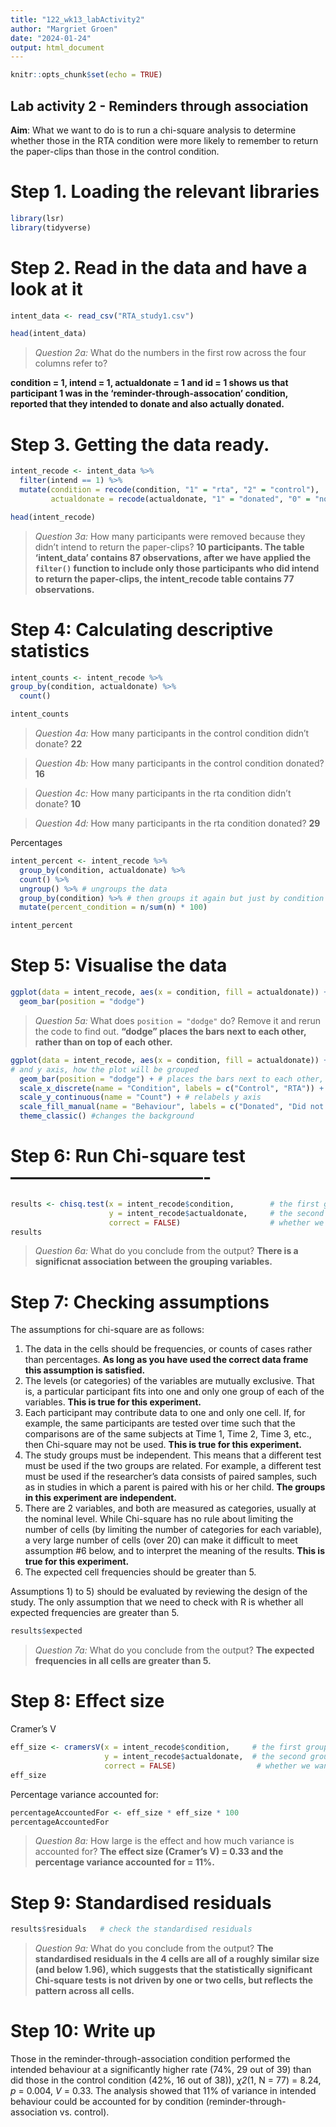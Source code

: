 ```yaml
---
title: "122_wk13_labActivity2"
author: "Margriet Groen"
date: "2024-01-24"
output: html_document
---
```


```r
knitr::opts_chunk$set(echo = TRUE)
```

## Lab activity 2 - Reminders through association

**Aim**: What we want to do is to run a chi-square analysis to determine whether those in the RTA condition were
more likely to remember to return the paper-clips than those in the control condition.

# Step 1. Loading the relevant libraries
```r
library(lsr)
library(tidyverse)
```

# Step 2. Read in the data and have a look at it
```r
intent_data <- read_csv("RTA_study1.csv")                                 # Read in the data file

head(intent_data)                                                         # Look at the table
```
>*Question 2a:* What do the numbers in the first row across the four columns refer to?

**condition = 1, intend = 1, actualdonate = 1 and id = 1 shows us that participant 1 was in the 'reminder-through-assocation' condition, reported that they intended to donate and also actually donated.**

# Step 3. Getting the data ready.
```r
intent_recode <- intent_data %>%
  filter(intend == 1) %>%
  mutate(condition = recode(condition, "1" = "rta", "2" = "control"),
         actualdonate = recode(actualdonate, "1" = "donated", "0" = "no_donation"))

head(intent_recode)
```

>*Question 3a:* How many participants were removed because they didn't intend to return the paper-clips?
**10 participants. The table 'intent_data' contains 87 observations, after we have applied the `filter()` function to include only those participants who did intend to return the paper-clips, the intent_recode table contains 77 observations.**

# Step 4: Calculating descriptive statistics

```r
intent_counts <- intent_recode %>%
group_by(condition, actualdonate) %>%
  count()

intent_counts
```

>*Question 4a:* How many participants in the control condition didn’t donate? **22**

>*Question 4b:* How many participants in the control condition donated? **16**

>*Question 4c:* How many participants in the rta condition didn’t donate? **10**

>*Question 4d:*  How many participants in the rta condition donated? **29**

Percentages
```r
intent_percent <- intent_recode %>%
  group_by(condition, actualdonate) %>%
  count() %>%
  ungroup() %>% # ungroups the data
  group_by(condition) %>% # then groups it again but just by condition
  mutate(percent_condition = n/sum(n) * 100)

intent_percent
```

# Step 5: Visualise the data

```r
ggplot(data = intent_recode, aes(x = condition, fill = actualdonate)) +
  geom_bar(position = "dodge")
```

>*Question 5a:* What does `position = "dodge"` do? Remove it and rerun the code to find out.
**"dodge" places the bars next to each other, rather than on top of each other.**

```r
ggplot(data = intent_recode, aes(x = condition, fill = actualdonate)) + # sets up the base of the graph: the data to use and the aesthetics (what will go on the x
# and y axis, how the plot will be grouped
  geom_bar(position = "dodge") + # places the bars next to each other, rather than on top of each other.
  scale_x_discrete(name = "Condition", labels = c("Control", "RTA")) + # relabels categories on x axis
  scale_y_continuous(name = "Count") + # relabels y axis
  scale_fill_manual(name = "Behaviour", labels = c("Donated", "Did not donate"), values = c("blue", "grey"))+ # labels colour legend labels and uses colours blue and grey
  theme_classic() #changes the background
```

# Step 6: Run Chi-square test ----------------------------------

```r
results <- chisq.test(x = intent_recode$condition,        # the first grouping variable
                      y = intent_recode$actualdonate,     # the second grouping variable
                      correct = FALSE)                    # whether we want to apply the continuity correction (use if any of the expected cell frequencies < 10 in 2 x 2 table)
results
```

>*Question 6a:* What do you conclude from the output? **There is a significnat association between the grouping variables.**

# Step 7: Checking assumptions

The assumptions for chi-square are as follows:

1) The data in the cells should be frequencies, or counts of cases rather than percentages. **As long as you have used the correct data frame this assumption is satisfied.**
2) The levels (or categories) of the variables are mutually exclusive. That is, a particular participant fits into one and only one group of each of the variables. **This is true for this experiment.**
3) Each participant may contribute data to one and only one cell. If, for example, the same participants are tested
over time such that the comparisons are of the same subjects at Time 1, Time 2, Time 3, etc., then Chi-square may
not be used. **This is true for this experiment.**
4) The study groups must be independent. This means that a different test must be used if the two groups are related. For example, a different test must be used if the researcher’s data consists of paired samples, such as in studies in which a parent is paired with his or her child. **The groups in this experiment are independent.**
5) There are 2 variables, and both are measured as categories, usually at the nominal level. While Chi-square has no rule about limiting the number of cells (by limiting the number of categories for each variable), a very large number of cells (over 20) can make it difficult to meet assumption #6 below, and to interpret the meaning of the results. **This is true for this experiment.**
6) The expected cell frequencies should be greater than 5.

Assumptions 1) to 5) should be evaluated by reviewing the design of the study. The only assumption that we need to check with R is whether all expected frequencies are greater than 5.

```r
results$expected
```

>*Question 7a:* What do you conclude from the output? **The expected frequencies in all cells are greater than 5.** 

# Step 8: Effect size

Cramer's V
```r
eff_size <- cramersV(x = intent_recode$condition,     # the first grouping variable
                     y = intent_recode$actualdonate,  # the second grouping variable
                     correct = FALSE)                  # whether we want to apply the continuity correction (use if any of the expected cell frequencies < 10 in 2 x 2 table)
eff_size
```

Percentage variance accounted for:
```r
percentageAccountedFor <- eff_size * eff_size * 100
percentageAccountedFor
```
>*Question 8a:* How large is the effect and how much variance is accounted for? **The effect size (Cramer's V) = 0.33 and the percentage variance accounted for = 11%.**

# Step 9: Standardised residuals

```r
results$residuals   # check the standardised residuals
```

>*Question 9a:* What do you conclude from the output? **The standardised residuals in the 4 cells are all of a roughly similar size (and below 1.96), which suggests that the statistically significant Chi-square tests is not driven by one or two cells, but reflects the pattern across all cells.**

# Step 10: Write up

Those in the reminder-through-association condition performed the intended behaviour at a significantly higher rate (74%, 29 out of 39) than did those in the control condition (42%, 16 out of 38)), *χ2*(1, N = 77) = 8.24, *p* = 0.004, *V* = 0.33. The analysis showed that 11% of variance in intended behaviour could be accounted for by condition (reminder-through-association vs. control).